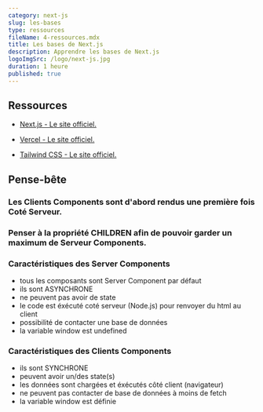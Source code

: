 ```yaml
---
category: next-js
slug: les-bases
type: ressources
fileName: 4-ressources.mdx
title: Les bases de Next.js
description: Apprendre les bases de Next.js
logoImgSrc: /logo/next-js.jpg
duration: 1 heure
published: true
---
```




## Ressources

- [Next.js - Le site officiel.](https://nextjs.org/)

- [Vercel - Le site officiel.](https://vercel.com/)

- [Tailwind CSS - Le site officiel.](https://tailwindcss.com/)




## Pense-bête

### Les Clients Components sont d'abord rendus une première fois Coté Serveur.

### Penser à la propriété CHILDREN afin de pouvoir garder un maximum de Serveur Components.



### Caractéristiques des Server Components
- tous les composants sont Server Component par défaut
- ils sont ASYNCHRONE
- ne peuvent pas avoir de state
- le code est éxécuté coté serveur (Node.js) pour renvoyer du html au client
- possibilité de contacter une base de données
- la variable window est undefined



### Caractéristiques des Clients Components
- ils sont SYNCHRONE
- peuvent avoir un/des state(s)
- les données sont chargées et éxécutés côté client (navigateur)
- ne peuvent pas contacter de base de données à moins de fetch
- la variable window est définie
